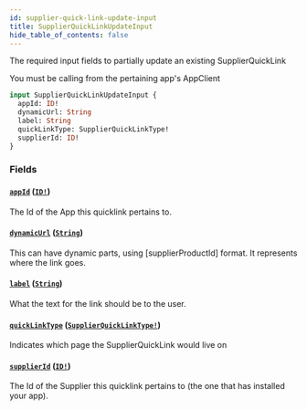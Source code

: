 ```yaml
---
id: supplier-quick-link-update-input
title: SupplierQuickLinkUpdateInput
hide_table_of_contents: false
---
```



The required input fields to partially update an existing SupplierQuickLink
            
You must be calling from the pertaining app's AppClient

```graphql
input SupplierQuickLinkUpdateInput {
  appId: ID!
  dynamicUrl: String
  label: String
  quickLinkType: SupplierQuickLinkType!
  supplierId: ID!
}
```


### Fields

#### [`appId`](#) ([`ID!`](/developers/supplier-apis/supply-api/graphql/reference/scalars/id))

The Id of the App this quicklink pertains to.


#### [`dynamicUrl`](#) ([`String`](/developers/supplier-apis/supply-api/graphql/reference/scalars/string))

This can have dynamic parts, using [supplierProductId] format. It represents where the link goes.


#### [`label`](#) ([`String`](/developers/supplier-apis/supply-api/graphql/reference/scalars/string))

What the text for the link should be to the user.


#### [`quickLinkType`](#) ([`SupplierQuickLinkType!`](/developers/supplier-apis/supply-api/graphql/reference/enums/supplier-quick-link-type))

Indicates which page the SupplierQuickLink would live on


#### [`supplierId`](#) ([`ID!`](/developers/supplier-apis/supply-api/graphql/reference/scalars/id))

The Id of the Supplier this quicklink pertains to (the one that has installed your app).




